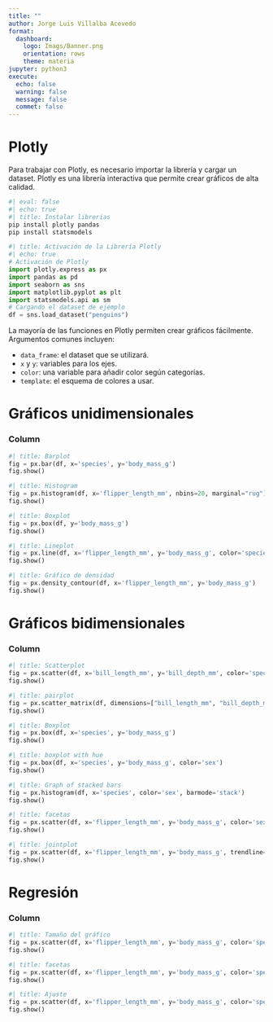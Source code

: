 ```yaml
---
title: ""
author: Jorge Luis Villalba Acevedo
format: 
  dashboard:
    logo: Imags/Banner.png
    orientation: rows
    theme: materia
jupyter: python3
execute: 
  echo: false
  warning: false
  message: false
  commet: false
---
```


# Plotly

Para trabajar con Plotly, es necesario importar la librería y cargar un dataset. Plotly es una librería interactiva que permite crear gráficos de alta calidad.

```python
#| eval: false
#| echo: true
#| title: Instalar librerias
pip install plotly pandas
pip install statsmodels

```

```python
#| title: Activación de la Librería Plotly
#| echo: true
# Activación de Plotly
import plotly.express as px
import pandas as pd
import seaborn as sns
import matplotlib.pyplot as plt
import statsmodels.api as sm
# Cargando el dataset de ejemplo
df = sns.load_dataset("penguins")
```



La mayoría de las funciones en Plotly permiten crear gráficos fácilmente. Argumentos comunes incluyen:

- `data_frame`: el dataset que se utilizará.
- `x` y `y`: variables para los ejes.
- `color`: una variable para añadir color según categorías.
- `template`: el esquema de colores a usar.

# Gráficos unidimensionales

### Column {.tabset}

```python
#| title: Barplot 
fig = px.bar(df, x='species', y='body_mass_g')
fig.show()
```



```python
#| title: Histogram 
fig = px.histogram(df, x='flipper_length_mm', nbins=20, marginal="rug")
fig.show()
```

```python
#| title: Boxplot 
fig = px.box(df, y='body_mass_g')
fig.show()
```

```python
#| title: Lineplot
fig = px.line(df, x='flipper_length_mm', y='body_mass_g', color='species')
fig.show()
```

```python
#| title: Gráfico de densidad
fig = px.density_contour(df, x='flipper_length_mm', y='body_mass_g')
fig.show()
```

# Gráficos bidimensionales

### Column {.tabset}

```python
#| title: Scatterplot
fig = px.scatter(df, x='bill_length_mm', y='bill_depth_mm', color='species', template='plotly')
fig.show()
```

```python
#| title: pairplot
fig = px.scatter_matrix(df, dimensions=["bill_length_mm", "bill_depth_mm", "flipper_length_mm", "body_mass_g"], color='species')
fig.show()
```

```python
#| title: Boxplot 
fig = px.box(df, x='species', y='body_mass_g')
fig.show()
```



```python
#| title: boxplot with hue
fig = px.box(df, x='species', y='body_mass_g', color='sex')
fig.show()
```

```python
#| title: Graph of stacked bars
fig = px.histogram(df, x='species', color='sex', barmode='stack')
fig.show()
```

```python
#| title: facetas
fig = px.scatter(df, x='flipper_length_mm', y='body_mass_g', color='sex', facet_col='species')
fig.show()
```

```python
#| title: jointplot 
fig = px.scatter(df, x='flipper_length_mm', y='body_mass_g', trendline='ols')
fig.show()
```

# Regresión

### Column {.tabset}

```python
#| title: Tamaño del gráfico
fig = px.scatter(df, x='flipper_length_mm', y='body_mass_g', color='species', height=700, width=1050)
fig.show()
```

```python
#| title: facetas
fig = px.scatter(df, x='flipper_length_mm', y='body_mass_g', color='species', facet_col='sex')
fig.show()
```

```python
#| title: Ajuste
fig = px.scatter(df, x='flipper_length_mm', y='body_mass_g', color='species', trendline='ols')
fig.show()
```


